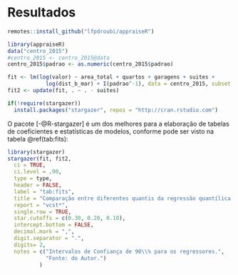 # Resultados

```r
remotes::install_github("lfpdroubi/appraiseR")
```

```r
library(appraiseR)
data("centro_2015")
#centro_2015 <- centro_2015@data
centro_2015$padrao <- as.numeric(centro_2015$padrao)
```

```r
fit <- lm(log(valor) ~ area_total + quartos + garagens + suites +
            log(dist_b_mar) + I(padrao^-1), data = centro_2015, subset = -c(31, 39))
fit2 <- update(fit, . ~ . - suites)
```

```r
if(!require(stargazer))
  install.packages("stargazer", repos = "http://cran.rstudio.com")
```


O pacote \pkg{stargazer} [-@R-stargazer] é um dos melhores para a elaboração de tabelas de 
coeficientes e estatísticas de modelos, conforme pode ser  visto na tabela 
\@ref(tab:fits):

```r
library(stargazer)
stargazer(fit, fit2,
  ci = TRUE,
  ci.level = .90,
  type = type,
  header = FALSE,
  label = "tab:fits",
  title = "Comparação entre diferentes quantis da regressão quantílica.",
  report = "vcst*",
  single.row = TRUE,
  star.cutoffs = c(0.30, 0.20, 0.10),
  intercept.bottom = FALSE,
  decimal.mark = ",",
  digit.separator = ".",
  digits= 2,
  notes = c("Intervalos de Confiança de 90\\% para os regressores.",
            "Fonte: do Autor.")
          )
```

